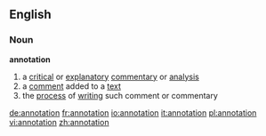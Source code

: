 ==English==
===Noun===
{{wikipedia}}
'''annotation'''
# a [[critical]] or [[explanatory]] [[commentary]] or [[analysis]]
# a [[comment]] added to a [[text]]
# the [[process]] of [[writing]] such comment or commentary

[[de:annotation]]
[[fr:annotation]]
[[io:annotation]]
[[it:annotation]]
[[pl:annotation]]
[[vi:annotation]]
[[zh:annotation]]